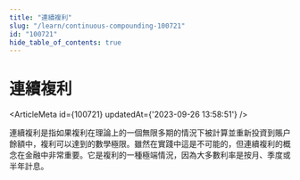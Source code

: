 ```yaml
---
title: "連續複利"
slug: "/learn/continuous-compounding-100721"
id: "100721"
hide_table_of_contents: true
---
```



# 連續複利

<ArticleMeta id={100721} updatedAt={'2023-09-26 13:58:51'} />
<div className='border-solid border-b border-t-0 my-4 border-[var(--ifm-color-gray-300)]' />

連續複利是指如果複利在理論上的一個無限多期的情況下被計算並重新投資到賬户餘額中，複利可以達到的數學極限。雖然在實踐中這是不可能的，但連續複利的概念在金融中非常重要。它是複利的一種極端情況，因為大多數利率是按月、季度或半年計息。
